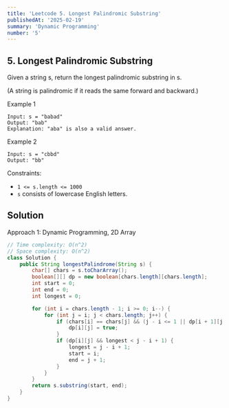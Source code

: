```yaml
---
title: 'Leetcode 5. Longest Palindromic Substring'
publishedAt: '2025-02-19'
summary: 'Dynamic Programming'
number: '5'
---
```


## 5. Longest Palindromic Substring

Given a string s, return the longest palindromic substring in s.

(A string is palindromic if it reads the same forward and backward.)


Example 1
`````
Input: s = "babad"
Output: "bab"
Explanation: "aba" is also a valid answer.
`````

Example 2
`````
Input: s = "cbbd"
Output: "bb"
`````


Constraints:

- `1 <= s.length <= 1000`
- `s` consists of lowercase English letters.


## Solution
Approach 1: Dynamic Programming, 2D Array
````JAVA
// Time complexity: O(n^2)
// Space complexity: O(n^2)
class Solution {
    public String longestPalindrome(String s) {
        char[] chars = s.toCharArray();
        boolean[][] dp = new boolean[chars.length][chars.length];
        int start = 0;
        int end = 0;
        int longest = 0;

        for (int i = chars.length - 1; i >= 0; i--) {
            for (int j = i; j < chars.length; j++) {
                if (chars[i] == chars[j] && (j - i <= 1 || dp[i + 1][j - 1])) {
                    dp[i][j] = true;
                }
                if (dp[i][j] && longest < j - i + 1) {
                    longest = j - i + 1;
                    start = i;
                    end = j + 1;
                }
            }
        }
        return s.substring(start, end);
    }
}
````
